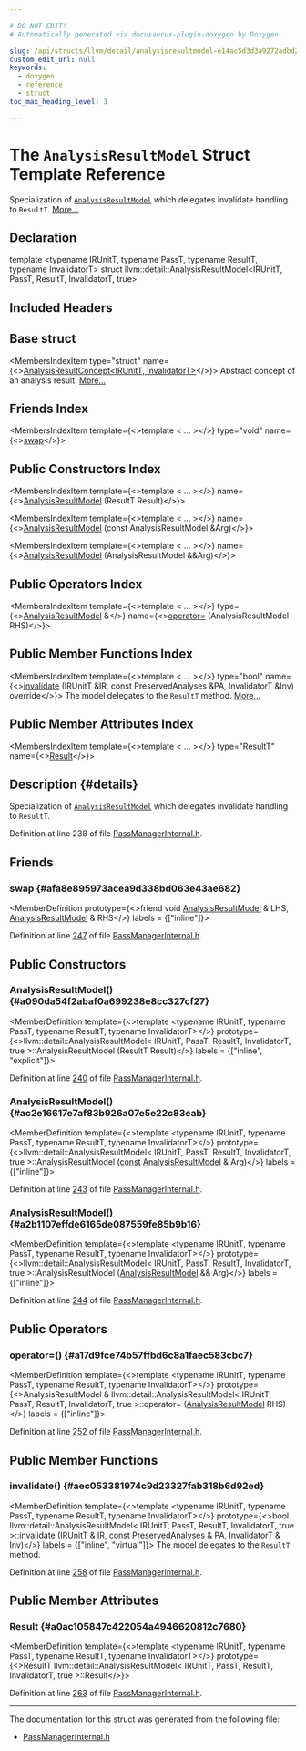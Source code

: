 ```yaml
---

# DO NOT EDIT!
# Automatically generated via docusaurus-plugin-doxygen by Doxygen.

slug: /api/structs/llvm/detail/analysisresultmodel-e14ac5d3d3a9272adbd262bf85f25321
custom_edit_url: null
keywords:
  - doxygen
  - reference
  - struct
toc_max_heading_level: 3

---
```





# The `AnalysisResultModel` Struct Template Reference

<DoxygenPage pluginConfig={pluginConfig}>

Specialization of <code><a href="/docs/api/structs/llvm/detail/analysisresultmodel">AnalysisResultModel</a></code> which delegates invalidate handling to <code>ResultT</code>. <a href="#details">More...</a>

## Declaration

<CodeBlock>template &lt;typename IRUnitT, typename PassT, typename ResultT, typename InvalidatorT&gt;
struct llvm::detail::AnalysisResultModel&lt;IRUnitT, PassT, ResultT, InvalidatorT, true&gt;</CodeBlock>

## Included Headers

<IncludesList>
<IncludesListItem
  filePath="llvm/IR/PassManagerInternal.h"
  permalink="/docs/api/files/include/include/llvm/include/llvm/ir/passmanagerinternal-h"
  isLocal="true" />
</IncludesList>

## Base struct

<MembersIndex>

<MembersIndexItem
  type="struct"
  name={<><a href="/docs/api/structs/llvm/detail/analysisresultconcept">AnalysisResultConcept&lt;IRUnitT, InvalidatorT&gt;</a></>}>
Abstract concept of an analysis result. <a href="/docs/api/structs/llvm/detail/analysisresultconcept/#details">More...</a>
</MembersIndexItem>

</MembersIndex>

## Friends Index

<MembersIndex>

<MembersIndexItem
  template={<>template &lt; ... &gt;</>}
  type="void"
  name={<><a href="#afa8e895973acea9d338bd063e43ae682">swap</a></>}>
</MembersIndexItem>

</MembersIndex>

## Public Constructors Index

<MembersIndex>

<MembersIndexItem
  template={<>template &lt; ... &gt;</>}
  name={<><a href="#a090da54f2abaf0a699238e8cc327cf27">AnalysisResultModel</a> (ResultT Result)</>}>
</MembersIndexItem>

<MembersIndexItem
  template={<>template &lt; ... &gt;</>}
  name={<><a href="#ac2e16617e7af83b926a07e5e22c83eab">AnalysisResultModel</a> (const AnalysisResultModel &amp;Arg)</>}>
</MembersIndexItem>

<MembersIndexItem
  template={<>template &lt; ... &gt;</>}
  name={<><a href="#a2b1107effde6165de087559fe85b9b16">AnalysisResultModel</a> (AnalysisResultModel &amp;&amp;Arg)</>}>
</MembersIndexItem>

</MembersIndex>

## Public Operators Index

<MembersIndex>

<MembersIndexItem
  template={<>template &lt; ... &gt;</>}
  type={<><a href="/docs/api/structs/llvm/detail/analysisresultmodel">AnalysisResultModel</a> &amp;</>}
  name={<><a href="#a17d9fce74b57ffbd6c8a1faec583cbc7">operator=</a> (AnalysisResultModel RHS)</>}>
</MembersIndexItem>

</MembersIndex>

## Public Member Functions Index

<MembersIndex>

<MembersIndexItem
  template={<>template &lt; ... &gt;</>}
  type="bool"
  name={<><a href="#aec053381974c9d23327fab318b6d92ed">invalidate</a> (IRUnitT &amp;IR, const PreservedAnalyses &amp;PA, InvalidatorT &amp;Inv) override</>}>
The model delegates to the <code>ResultT</code> method. <a href="#aec053381974c9d23327fab318b6d92ed">More...</a>
</MembersIndexItem>

</MembersIndex>

## Public Member Attributes Index

<MembersIndex>

<MembersIndexItem
  template={<>template &lt; ... &gt;</>}
  type="ResultT"
  name={<><a href="#a0ac105847c422054a4946620812c7680">Result</a></>}>
</MembersIndexItem>

</MembersIndex>

## Description {#details}

Specialization of <code><a href="/docs/api/structs/llvm/detail/analysisresultmodel">AnalysisResultModel</a></code> which delegates invalidate handling to <code>ResultT</code>.

Definition at line 238 of file <a href="/docs/api/files/include/include/llvm/include/llvm/ir/passmanagerinternal-h">PassManagerInternal.h</a>.

<SectionDefinition>

## Friends

### swap {#afa8e895973acea9d338bd063e43ae682}

<MemberDefinition
  prototype={<>friend void <a href="/docs/api/structs/llvm/detail/analysisresultmodel">AnalysisResultModel</a> &amp; LHS, <a href="/docs/api/structs/llvm/detail/analysisresultmodel">AnalysisResultModel</a> &amp; RHS</>}
  labels = {["inline"]}>

Definition at line <a href="/docs/api/files/include/include/llvm/include/llvm/ir/passmanagerinternal-h/#l00247">247</a> of file <a href="/docs/api/files/include/include/llvm/include/llvm/ir/passmanagerinternal-h">PassManagerInternal.h</a>.
</MemberDefinition>

</SectionDefinition>

<SectionDefinition>

## Public Constructors

### AnalysisResultModel() {#a090da54f2abaf0a699238e8cc327cf27}

<MemberDefinition
  template={<>template &lt;typename IRUnitT, typename PassT, typename ResultT, typename InvalidatorT&gt;</>}
  prototype={<>llvm::detail::AnalysisResultModel&lt; IRUnitT, PassT, ResultT, InvalidatorT, true &gt;::AnalysisResultModel (ResultT Result)</>}
  labels = {["inline", "explicit"]}>

Definition at line <a href="/docs/api/files/include/include/llvm/include/llvm/ir/passmanagerinternal-h/#l00240">240</a> of file <a href="/docs/api/files/include/include/llvm/include/llvm/ir/passmanagerinternal-h">PassManagerInternal.h</a>.
</MemberDefinition>

### AnalysisResultModel() {#ac2e16617e7af83b926a07e5e22c83eab}

<MemberDefinition
  template={<>template &lt;typename IRUnitT, typename PassT, typename ResultT, typename InvalidatorT&gt;</>}
  prototype={<>llvm::detail::AnalysisResultModel&lt; IRUnitT, PassT, ResultT, InvalidatorT, true &gt;::AnalysisResultModel (<a href="/docs/api/files/lib/lib/target/lib/target/aarch64/aarch64promoteconstant-cpp/#a90f8350fecae261c25be85d38b451bff">const</a> <a href="/docs/api/structs/llvm/detail/analysisresultmodel">AnalysisResultModel</a> &amp; Arg)</>}
  labels = {["inline"]}>

Definition at line <a href="/docs/api/files/include/include/llvm/include/llvm/ir/passmanagerinternal-h/#l00243">243</a> of file <a href="/docs/api/files/include/include/llvm/include/llvm/ir/passmanagerinternal-h">PassManagerInternal.h</a>.
</MemberDefinition>

### AnalysisResultModel() {#a2b1107effde6165de087559fe85b9b16}

<MemberDefinition
  template={<>template &lt;typename IRUnitT, typename PassT, typename ResultT, typename InvalidatorT&gt;</>}
  prototype={<>llvm::detail::AnalysisResultModel&lt; IRUnitT, PassT, ResultT, InvalidatorT, true &gt;::AnalysisResultModel (<a href="/docs/api/structs/llvm/detail/analysisresultmodel">AnalysisResultModel</a> &amp;&amp; Arg)</>}
  labels = {["inline"]}>

Definition at line <a href="/docs/api/files/include/include/llvm/include/llvm/ir/passmanagerinternal-h/#l00244">244</a> of file <a href="/docs/api/files/include/include/llvm/include/llvm/ir/passmanagerinternal-h">PassManagerInternal.h</a>.
</MemberDefinition>

</SectionDefinition>

<SectionDefinition>

## Public Operators

### operator=() {#a17d9fce74b57ffbd6c8a1faec583cbc7}

<MemberDefinition
  template={<>template &lt;typename IRUnitT, typename PassT, typename ResultT, typename InvalidatorT&gt;</>}
  prototype={<>AnalysisResultModel &amp; llvm::detail::AnalysisResultModel&lt; IRUnitT, PassT, ResultT, InvalidatorT, true &gt;::operator= (<a href="/docs/api/structs/llvm/detail/analysisresultmodel">AnalysisResultModel</a> RHS)</>}
  labels = {["inline"]}>

Definition at line <a href="/docs/api/files/include/include/llvm/include/llvm/ir/passmanagerinternal-h/#l00252">252</a> of file <a href="/docs/api/files/include/include/llvm/include/llvm/ir/passmanagerinternal-h">PassManagerInternal.h</a>.
</MemberDefinition>

</SectionDefinition>

<SectionDefinition>

## Public Member Functions

### invalidate() {#aec053381974c9d23327fab318b6d92ed}

<MemberDefinition
  template={<>template &lt;typename IRUnitT, typename PassT, typename ResultT, typename InvalidatorT&gt;</>}
  prototype={<>bool llvm::detail::AnalysisResultModel&lt; IRUnitT, PassT, ResultT, InvalidatorT, true &gt;::invalidate (IRUnitT &amp; IR, <a href="/docs/api/files/lib/lib/target/lib/target/aarch64/aarch64promoteconstant-cpp/#a90f8350fecae261c25be85d38b451bff">const</a> <a href="/docs/api/classes/llvm/preservedanalyses">PreservedAnalyses</a> &amp; PA, InvalidatorT &amp; Inv)</>}
  labels = {["inline", "virtual"]}>
The model delegates to the <code>ResultT</code> method.

Definition at line <a href="/docs/api/files/include/include/llvm/include/llvm/ir/passmanagerinternal-h/#l00258">258</a> of file <a href="/docs/api/files/include/include/llvm/include/llvm/ir/passmanagerinternal-h">PassManagerInternal.h</a>.
</MemberDefinition>

</SectionDefinition>

<SectionDefinition>

## Public Member Attributes

### Result {#a0ac105847c422054a4946620812c7680}

<MemberDefinition
  template={<>template &lt;typename IRUnitT, typename PassT, typename ResultT, typename InvalidatorT&gt;</>}
  prototype={<>ResultT llvm::detail::AnalysisResultModel&lt; IRUnitT, PassT, ResultT, InvalidatorT, true &gt;::Result</>}>

Definition at line <a href="/docs/api/files/include/include/llvm/include/llvm/ir/passmanagerinternal-h/#l00263">263</a> of file <a href="/docs/api/files/include/include/llvm/include/llvm/ir/passmanagerinternal-h">PassManagerInternal.h</a>.
</MemberDefinition>

</SectionDefinition>

<hr/>

The documentation for this struct was generated from the following file:

<ul>
<li><a href="/docs/api/files/include/include/llvm/include/llvm/ir/passmanagerinternal-h">PassManagerInternal.h</a></li>
</ul>

</DoxygenPage>
